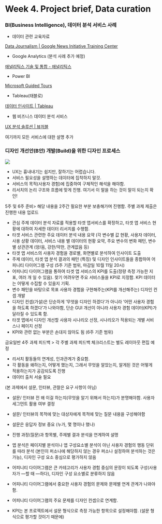 # Week 4. Project brief, Data curation

### BI(Business Intelligence), 데이터 분석 서비스 사례

-   데이터 관련 교육자료

[Data Journalism \| Google News Initiative Training Center](https://newsinitiative.withgoogle.com/training/course/data-journalism)

-   Google Analytics (분석 사례 추가 예정)

[애널리틱스 기술 및 통합 - 애널리틱스](https://marketingplatform.google.com/intl/ko/about/analytics/features/)

-   Power BI

[Microsoft Guided Tours](https://powerbi.microsoft.com/ko-kr/guidedtour/power-platform/power-bi/1/1)

-   Tableau(태블로)

[데이터 인사이트 \| Tableau](https://www.tableau.com/ko-kr/data-insights)

-   웹 비즈니스 데이터 분석 서비스

[UX 분석 솔루션 \| 뷰저블](https://www.beusable.net/ko/)

여기까지 모든 서비스에 대한 설명 추가

### 디자인 개선안(B안) 개발(Build)을 위한 디자인 프로세스

![](img/4.png)

-   UX는 흉내내기는 쉽지만, 잘하기는 어렵습니다.
-   서비스 필요성을 설명하는 데이터에 집착하지 말것.
-   서비스의 목적(사용자 경험)에 집중하여 구체적인 해석을 해야함.
-   리서치의 논리 구조와 흐름에 맞게 진행. 여기서 이 말을 하는 것이 말이 되는지 확인!

5주 및 6주 준비\> 해당 내용을 2주간 필요한 부분 보충해가며 진행함. 주별 과제 제출은 진행한 내용 업로드

-   관심 주제 데이터 분석 자료를 적용할 타겟 앱서비스를 확정하고, 타겟 앱 서비스 현황에 대하여 자세한 데이터 리서치를 수행함.
-   타겟 서비스 관련한 주요 데이터 분석 내용 요약 (각 변수별 값 현황, 사용자 데이터, 사용 상황 데이터, 서비스 내용 별 데이터의 현황 요약, 주요 변수의 변화 패턴, 변수별 상관관계 (양/음, 강한/약한, 관계없음 등)
-   타겟 앱 서비스의 사용자 경험을 경로별, 화면별로 분석하여 인사이트 도출
-   주제 데이터, 타겟 앱 분석 결과의 패턴 (특징) 및 디자인 인사이트들을 종합하여 어피니티 다이어그램 구성 (5주 기준 범위, 마감일 10월 11일 20시)
-   어피니티 다이어그램을 통하여 타겟 앱 서비스의 KPI를 도출(정량 측정 가능한 지표, 여러 개 일 수 있음). 찾기 어려우면 주요 서비스들을 KPI로 지정함. KPI 데이터는 어떻게 수집할 수 있을지 기획.
-   변수 패턴을 바탕으로 목표 사용자 경험을 구현해주는(KPI를 개선해주는) 디자인 컨셉 개발
-   디자인 컨셉(가설)은 단순하게 ‘무엇을 디자인 하겠다’가 아니라 ’어떤 사용자 경험을 하도록 하겠다’가 나와야함, 단순 GUI 개선이 아니라 사용자 경험 데이터(KPI)가 달라질 수 있도록 함.
-   타겟 앱에서 디자인 개선할 사용자 시나리오 선정, 시나리오가 적용되는 개별 서비스나 페이지 선정
-   KPI와 관련 없는 부분은 손대지 않아도 됨 (6주 기준 범위)

금요일반 4주 과제 피드백 \> 각 주별 과제 피드백 체크리스트는 별도 레이아웃 편집 예정

-   리서치 활동들의 연계성, 인과관계가 중요함.
-   각 활동을 왜하는지, 어떻게 했는지, 그래서 무엇을 알았는지, 알게된 것은 어떻게 적용하는지가 공감되도록 진행
-   데이터 출처 서술 필요

(본 과제에서 설문, 인터뷰, 관찰은 요구 사항이 아님)

-   설문/ 인터뷰 전 왜 이걸 하는지(무엇을 알기 위해서 하는지)가 분명해야함. 사용자 세그먼트 활용 여부 결정

-   설문/ 인터뷰의 목적에 맞는 대상자에게 목적에 맞는 질문 내용을 구성해야함

-   설문은 응답자 정보 중요 (누가, 몇 명이나 했나)

-   진행 과정(질문)과 항목별, 주제별 결과 분석을 연계하여 설명

-   앱 분석은 페이지별 분석이나 앱 구성요소별 분석이 아닌 사용자 경험의 행동 단위를 따라 분석 (본인이 퍼소나에 해당하지 않는 경우 퍼소나 설정하여 분석하는 것은 가능), 디자인 구성 요소 중심으로 평가하지 않음

-   어피니티 다이어그램은 큰 카테고리가 사용자 경험 중심의 문장이 되도록 구성(사용자가 —할 때 —하다), 디자인 구성 요소별로 분류하지 않음

-   어피니티 다이어그램에서 중요한 사용자 경험의 문제와 문제별 연계 관계가 나와야함.

-   어피니티 다이어그램의 주요 문제를 디자인 컨셉으로 연계함.

-   KPI는 본 프로젝트에서 설문 형식으로 측정 가능한 항목으로 설정해야함. (설문 형식으로 평가할 것이기 때문에)
